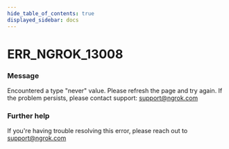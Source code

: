 ```yaml
---
hide_table_of_contents: true
displayed_sidebar: docs
---
```



# ERR_NGROK_13008

### Message

Encountered a type "never" value. Please refresh the page and try again. If the problem persists, please contact support: support@ngrok.com

### Further help

If you're having trouble resolving this error, please reach out to [support@ngrok.com](mailto:support@ngrok.com?subject=Help%20with%20ERR_NGROK_13008)

<ErrorDetails error="err_ngrok_13008" />

